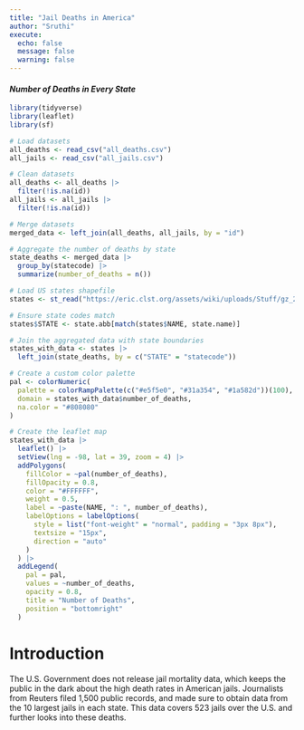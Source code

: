 ```yaml
---
title: "Jail Deaths in America"
author: "Sruthi"
execute: 
  echo: false
  message: false
  warning: false 
---
```


#### *Number of Deaths in Every State*

```r
library(tidyverse)
library(leaflet)
library(sf)

# Load datasets
all_deaths <- read_csv("all_deaths.csv")
all_jails <- read_csv("all_jails.csv")

# Clean datasets
all_deaths <- all_deaths |>
  filter(!is.na(id))
all_jails <- all_jails |>
  filter(!is.na(id))

# Merge datasets
merged_data <- left_join(all_deaths, all_jails, by = "id")

# Aggregate the number of deaths by state
state_deaths <- merged_data |>
  group_by(statecode) |>
  summarize(number_of_deaths = n())

# Load US states shapefile
states <- st_read("https://eric.clst.org/assets/wiki/uploads/Stuff/gz_2010_us_040_00_5m.json", quiet = TRUE)

# Ensure state codes match
states$STATE <- state.abb[match(states$NAME, state.name)]

# Join the aggregated data with state boundaries
states_with_data <- states |>
  left_join(state_deaths, by = c("STATE" = "statecode"))

# Create a custom color palette
pal <- colorNumeric(
  palette = colorRampPalette(c("#e5f5e0", "#31a354", "#1a582d"))(100),
  domain = states_with_data$number_of_deaths,
  na.color = "#808080"
)

# Create the leaflet map
states_with_data |>
  leaflet() |>
  setView(lng = -98, lat = 39, zoom = 4) |>
  addPolygons(
    fillColor = ~pal(number_of_deaths),
    fillOpacity = 0.8,
    color = "#FFFFFF",
    weight = 0.5,
    label = ~paste(NAME, ": ", number_of_deaths),
    labelOptions = labelOptions(
      style = list("font-weight" = "normal", padding = "3px 8px"),
      textsize = "15px",
      direction = "auto"
    )
  ) |>
  addLegend(
    pal = pal,
    values = ~number_of_deaths,
    opacity = 0.8,
    title = "Number of Deaths",
    position = "bottomright"
  )
```

# **Introduction**

The U.S. Government does not release jail mortality data, which keeps the public in the dark about the high death rates in American jails. Journalists from Reuters filed 1,500 public records, and made sure to obtain data from the 10 largest jails in each state. This data covers 523 jails over the U.S. and further looks into these deaths.
